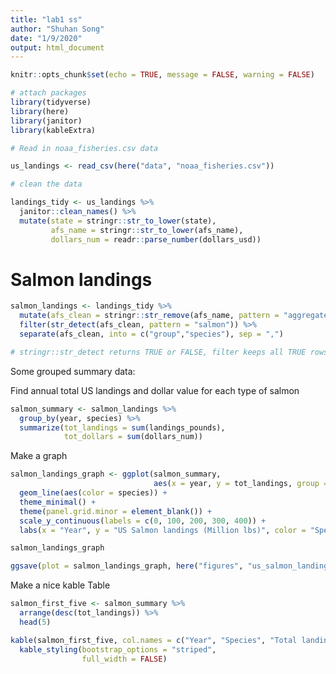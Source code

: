 ```yaml
---
title: "lab1 ss"
author: "Shuhan Song"
date: "1/9/2020"
output: html_document
---
```


```r
knitr::opts_chunk$set(echo = TRUE, message = FALSE, warning = FALSE)
```

```r
# attach packages
library(tidyverse)
library(here)
library(janitor)
library(kableExtra)
```

```r
# Read in noaa_fisheries.csv data

us_landings <- read_csv(here("data", "noaa_fisheries.csv"))

```

```r
# clean the data

landings_tidy <- us_landings %>% 
  janitor::clean_names() %>% 
  mutate(state = stringr::str_to_lower(state),
         afs_name = stringr::str_to_lower(afs_name),
         dollars_num = readr::parse_number(dollars_usd))

```
# Salmon landings 

```r
salmon_landings <- landings_tidy %>% 
  mutate(afs_clean = stringr::str_remove(afs_name, pattern = "aggregate")) %>% 
  filter(str_detect(afs_clean, pattern = "salmon")) %>% 
  separate(afs_clean, into = c("group","species"), sep = ",")

# stringr::str_detect returns TRUE or FALSE, filter keeps all TRUE rows 

```

Some grouped summary data:

Find annual total US landings and dollar value for each type of salmon

```r
salmon_summary <- salmon_landings %>% 
  group_by(year, species) %>% 
  summarize(tot_landings = sum(landings_pounds),
            tot_dollars = sum(dollars_num))

```

Make a graph

```r
salmon_landings_graph <- ggplot(salmon_summary, 
                                aes(x = year, y = tot_landings, group = species)) + 
  geom_line(aes(color = species)) +
  theme_minimal() +
  theme(panel.grid.minor = element_blank()) + 
  scale_y_continuous(labels = c(0, 100, 200, 300, 400)) +
  labs(x = "Year", y = "US Salmon landings (Million lbs)", color = "Species")

salmon_landings_graph
```

```r
ggsave(plot = salmon_landings_graph, here("figures", "us_salmon_landings_ss.jpg"), width = 7, height = 5)
```

Make a nice kable Table

```r
salmon_first_five <- salmon_summary %>% 
  arrange(desc(tot_landings)) %>% 
  head(5)
```

```r
kable(salmon_first_five, col.names = c("Year", "Species", "Total landings (lbs)", "Total dollars ($)")) %>% 
  kable_styling(bootstrap_options = "striped", 
                full_width = FALSE)
```

